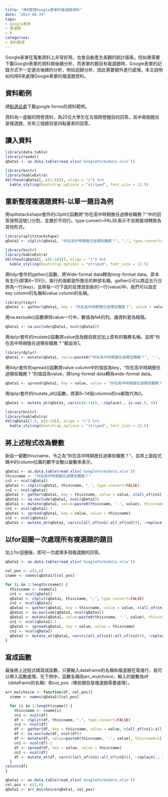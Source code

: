 ```yaml
---
title: "用R整理Google表單的複選題資料"
date: "2022-09-29"
tags:
- google表單
- 複選題
- R
categories:
- 資料整理
---
```


Google表單在蒐集資料上非常好用，也會自動產生美觀的統計圖表。但如果需要下載Google表單的資料做後續分析，而表單的題目有複選題時，Google表單的記錄方式不一定適合後續的分析，例如迴歸分析，因此需要額外進行處理。本文說明如何用R來處理Google表單的複選題資料。

<!--more-->

## 資料範例

請[點選此處](https://docs.google.com/spreadsheets/d/1Z9hGVdNaNmk41hbScOB1SUzTVZ_An41Z/edit?usp=sharing&ouid=102534642616283273245&rtpof=true&sd=true)下載google forms的資料範例。

資料為一虛擬的問卷資料，為25位大學生在五個問卷題目的回答。其中兩個題目是複選題，另有三個題目是四點量表的回答。

## 讀入資料

```R
library(data.table)
library(readxl)
qData1 <- as.data.table(read_xlsx('GoogleFormsData.xlsx'))
```

```R
library(knitr)
library(kableExtra)
kbl(head(qData1[, c(1:6)]), align = "c") %>%
  kable_styling(bootstrap_options = "striped", font_size = 12.5)
```

## 重新整理複選題資料-以單一題目為例

用splitstackshape套件的cSplit()函數將"你在高中時期擔任過哪些職務？"中的回答按照逗號(,)分割，並置於不同行。type.convert=FALSE表示不另將變項轉換為其他形式。

```R
library(splitstackshape)
qData1 <- cSplit(qData1, "你在高中時期擔任過哪些職務？", ",", type.convert=FALSE)
```

```R
library(knitr)
library(kableExtra)
kbl(head(qData1[, c(6:10)]), align = "c") %>%
  kable_styling(bootstrap_options = "striped", font_size = 12.5)
```

用tidyr套件的gather()函數，將Wide-format data轉為long-format data。原本有五行(即第6~10行)，每行的值都是所擔任的幹部名稱。gather()可以將這五行合併為一行(key)，並將每一行下面的反應放到新的一行(value)中。我們可以設定key column的名稱和value column的名稱。

```R
library(tidyr)
qData1 <- gather(qData1, key = "你在高中時期擔任過哪些職務？", value = value, c(6:10)) 
```  

用na.exclude()函數移除value一行中，數值為NA的列。讓資料更為精簡。
```R
qData1 <- na.exclude(qData1, ncol(qData1)) 
```

用dplyr套件的mutate()函數將value改為題目敘述加上原有的職務名稱，並將"你在高中時期擔任過哪些職務？"都設為1。
```R
library(dplyr)
qData1 <- mutate(qData1, value=paste0("你在高中時期擔任過哪些職務？", '-', value), "你在高中時期擔任過哪些職務？"=1)
```

用tidyr套件的spread()函數將value column中的值設為key，"你在高中時期擔任過哪些職務？"的值設為value，將long-format data轉為wide-format data。

```R
qData1 <- spread(qData1, key = value, value = "你在高中時期擔任過哪些職務？") 
```

用dplyr套件的mutate_all()函數，將第6~14個columns的na都取代為0。

```R
qData1 <- mutate_at(qData1, vars(c(6:14)), ~replace(., is.na(.), 0))
```

```R
library(knitr)
library(kableExtra)
kbl(qData1[1:6, c(6:10)], align = "c") %>%
  kable_styling(bootstrap_options = "striped", font_size = 12.5)
```

## 將上述程式改為變數

新設一變數thiscname，令之為"你在高中時期擔任過哪些職務？"，並將上面程式碼中的column位置的數字全數以變數來表示。

```R
qData1 <- as.data.table(read_xlsx('GoogleFormsData.xlsx'))
thiscname <- "你在高中時期擔任過哪些職務？"
cn1 <- ncol(qData1)
qData1 <- cSplit(qData1, thiscname, ",", type.convert=FALSE)
cn2 <- ncol(qData1)
qData1 <- gather(qData1, key = thiscname, value = value, c(all_of(cn1):all_of(cn2)))                  
qData1 <- na.exclude(qData1, ncol(qData1)) 
qData1 <- mutate(qData1, value=paste0(thiscname, '-', value), thiscname=1)
cn1 <- ncol(qData1)-1
qData1 <- spread(qData1, key = value, value = thiscname) 
cn2 <- ncol(qData1)
qData1 <- mutate_at(qData1, vars(c(all_of(cn1):all_of(cn2))), ~replace(., is.na(.), 0))
```


## 以for迴圈一次處理所有複選題的題目

加上for迴圈後，即可一次處理多個複選題的回答。

```R
qData1 <- as.data.table(read_xlsx('GoogleFormsData.xlsx'))

col_pos <- c(2,6)
cname <- names(qData1)[col_pos]

for (i in 1:length(cname)) {
  thiscname <- cname[i]
  cn1 <- ncol(qData1)
  qData1 <- cSplit(qData1, thiscname, ",", type.convert=FALSE)
  cn2 <- ncol(qData1)
  qData1 <- gather(qData1, key = thiscname, value = value, c(all_of(cn1):all_of(cn2))) 
  qData1 <- na.exclude(qData1, ncol(qData1)) 
  qData1 <- mutate(qData1, value=paste0(thiscname, '-', value), thiscname=1)
  cn1 <- ncol(qData1)-1
  qData1 <- spread(qData1, key = value, value = thiscname) 
  cn2 <- ncol(qData1)
  qData1 <- mutate_at(qData1, vars(c(all_of(cn1):all_of(cn2))), ~replace(., is.na(.), 0))
}

```



## 寫成函數

最後將上述程式碼寫成函數，只要輸入dataframe的名稱和複選題在第幾行，就可以帶入函數處理。在下例中，函數名稱為arr_mulchoice，輸入的變數為df（dataframe的名稱）和col_pos（哪些題目是複選題需要處理）。

```R

arr_mulchoice <- function(df, col_pos){
  cname <- names(qData1)[col_pos]

  for (i in 1:length(cname)) {
    thiscname <- cname[i]
    cn1 <- ncol(df)
    df <- cSplit(df, thiscname, ",", type.convert=FALSE)
    cn2 <- ncol(df)
    df <- gather(df, key = thiscname, value = value, c(all_of(cn1):all_of(cn2))) 
    df <- na.exclude(df, ncol(df)) 
    df <- mutate(df, value=paste0(thiscname, '-', value), thiscname=1)
    cn1 <- ncol(df)-1
    df <- spread(df, key = value, value = thiscname) 
    cn2 <- ncol(df)
    df <- mutate_at(df, vars(c(all_of(cn1):all_of(cn2))), ~replace(., is.na(.), 0))
  }
return(df)
}

qData1 <- as.data.table(read_xlsx('GoogleFormsData.xlsx'))
col_pos <- c(2,6)
qData1 <- arr_mulchoice(qData1, col_pos)

```

